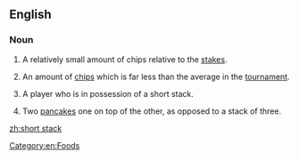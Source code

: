 ==English==

===Noun===
{{en-noun}}

# {{lb|en|poker}} A relatively small amount of chips relative to the [[stakes]].
# {{lb|en|poker tournament}} An amount of [[chips]] which is far less than the average in the [[tournament]].
# {{lb|en|poker}} A player who is in possession of a short stack.
# Two [[pancake]]s one on top of the other, as opposed to a stack of three.

[[Category:en:Foods]]

[[zh:short stack]]